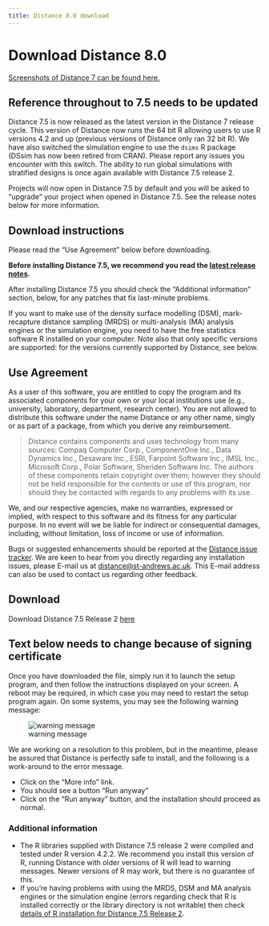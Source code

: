 ```yaml
---
title: Distance 8.0 download
---
```


# Download Distance 8.0

[Screenshots of Distance 7 can be found here.](DistWin_images.qmd)

:::{.callout-warning collapse=false appearance='default' icon=true}
## Reference throughout to 7.5 needs to be updated

:::

Distance 7.5 is now released as the latest version in the Distance 7 release cycle. This version of Distance now runs the 64 bit R allowing users to use R versions 4.2 and up (previous versions of Distance only ran 32 bit R). We have also switched the simulation engine to use the `dsims` R package (DSsim has now been retired from CRAN). Please report any issues you encounter with this switch. The ability to run global simulations with stratified designs is once again available with Distance 7.5 release 2. 
 
Projects will now open in Distance 7.5 by default and you will be asked to "upgrade" your project when opened in Distance 7.5. See the release notes below for more information.

## Download instructions

Please read the "Use Agreement" below before downloading.

**Before installing Distance 7.5, we recommend you read the [latest release notes](relnote.qmd).**

After installing Distance 7.5 you should check the "Additional information" section, below, for any patches that fix last-minute problems.

If you want to make use of the density surface modelling (DSM), mark-recapture distance sampling (MRDS) or multi-analysis (MA) analysis engines or the simulation engine, you need to have the free statistics software R installed on your computer. Note also that only specific versions are supported: for the versions currently supported by Distance, see below.

## Use Agreement

As a user of this software, you are entitled to copy the program and its associated components for your own or your local institutions use (e.g., university, laboratory, department, research center). You are not allowed to distribute this software under the name Distance or any other name, singly or as part of a package, from which you derive any reimbursement.

> Distance contains components and uses technology from many sources: Compaq Computer Corp., ComponentOne Inc., Data Dynamics Inc., Desaware Inc., ESRI, Farpoint Software Inc., IMSL Inc., Microsoft Corp., Polar Software, Sheriden Software Inc. The authors of these components retain copyright over them; however they should not be held responsible for the contents or use of this program, nor should they be contacted with regards to any problems with its use.

We, and our respective agencies, make no warranties, expressed or implied, with respect to this software and its fitness for any particular purpose. In no event will we be liable for indirect or consequential damages, including, without limitation, loss of income or use of information.

Bugs or suggested enhancements should be reported at the [Distance issue tracker](https://github.com/distancedevelopment/distance-bugs). We are keen to hear from you directly regarding any installation issues, please E-mail us at [distance@st-andrews.ac.uk](mailto:distance@st-andrews.ac.uk). This E-mail address can also be used to contact us regarding other feedback.

## Download

Download Distance 7.5 Release 2 <a href="https://standrews.onlinesurveys.ac.uk/distance-75-release-2-download" target="_blank">here</a>
 
:::{.callout-warning collapse=false appearance='default' icon=true}
## Text below needs to change because of signing certificate

:::


Once you have downloaded the file, simply run it to launch the setup program, and then follow the instructions displayed on your screen.  A reboot may be required, in which case you may need to restart the setup program again.  On some systems, you may see the following warning message:

![warning message](./images/warning1.jpg)

We are working on a resolution to this problem, but in the meantime, please be assured that Distance is perfectly safe to install, and the following is a work-around to the error message.

- Click on the "More info" link.
- You should see a button "Run anyway"
- Click on the "Run anyway" button, and the installation should proceed as normal.


### Additional information

* The R libraries supplied with Distance 7.5 release 2 were compiled and tested under R version 4.2.2. We recommend you install this version of R, running Distance with older versions of R will lead to warning messages. Newer versions of R may work, but there is no guarantee of this.
* If you're having problems with using the MRDS, DSM and MA analysis engines or the simulation engine (errors regarding check that R is installed correctly or the library directory is not writable) then check [details of R installation for Distance 7.5 Release 2](http://distancesampling.org/Distance/old-versions/d75-r-install-details.html).


